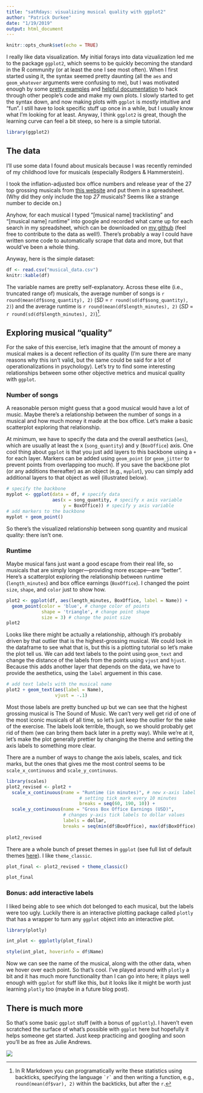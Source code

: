 ```yaml
---
title: "satRdays: visualizing musical quality with ggplot2"
author: "Patrick Durkee"
date: "1/19/2019"
output: html_document
---
```


```r
knitr::opts_chunk$set(echo = TRUE)
```

I really like data visualization. My initial forays into data vizualization led me to the package `ggplot2`, which seems to be quickly becoming the standard in the R community (or at least the one I see most often). When I first started using it, the syntax seemed pretty daunting (all the `aes` and `geom_whatever` arguments were confusing to me), but I was motivated enough by some [pretty examples](https://sakaluk.wordpress.com/2015/08/27/6-make-it-pretty-plotting-2-way-interactions-with-ggplot2/) and [helpful documentation](https://www.rstudio.com/wp-content/uploads/2015/03/ggplot2-cheatsheet.pdf) to hack through other people's code and make my own plots. I slowly started to get the syntax down, and now making plots with `ggplot` is *mostly* intuitive and "fun". I still have to look specific stuff up once in a while, but I usually know what I'm looking for at least. Anyway, I think `ggplot2` is great, though the learning curve can feel a bit steep, so here is a simple tutorial. 
```r

library(ggplot2)

```


## The data

I'll use some data I found about musicals because I was recently reminded of my childhood love for musicals (especially Rodgers & Hammerstein). 

I took the inflation-adjusted box office numbers and release year of the 27 top grossing musicals from [this website](http://www.playbill.com/article/the-27-highest-grossing-broadway-film-adaptations-of-all-time) and put them in a spreadsheet. (Why did they only include the top *27* musicals? Seems like a strange number to decide on.) 

Anyhow, for each musical I typed "[musical name] tracklisting" and "[musical name] runtime" into google and recorded what came up for each search in my spreadsheet, which can be downloaded on [my github](https://github.com/durkeepk/musicals) (feel free to contribute to the data as well!). There's probably a way I could have written some code to automatically scrape that data and more, but that would've been a whole thing.

Anyway, here is the simple dataset:

```r
df <- read.csv("musical_data.csv")
knitr::kable(df)
```

The variable names are pretty self-explanatory. Across these elite (i.e., truncated range of) musicals, the average number of songs is `r round(mean(df$song_quantity), 2)` (*SD* = `r round(sd(df$song_quantity), 2)`) and the average runtime is `r round(mean(df$length_minutes), 2)` (*SD* = `r round(sd(df$length_minutes), 2)`)[^1].

## Exploring musical "quality"

For the sake of this exercise, let's imagine that the amount of money a musical makes is a decent reflection of its quality (I'm sure there are many reasons why this isn't valid, but the same could be said for a lot of operationalizations in psychology). Let's try to find some interesting relationships between some other objective metrics and musical quality with `ggplot`.

### Number of songs 
A reasonable person might guess that a good musical would have a lot of music. Maybe there's a relationship between the number of songs in a musical and how much money it made at the box office. Let's make a basic scatterplot exploring that relationship.

At minimum, we have to specify the data and the overall aesthetics (`aes`), which are usually at least the x (`song_quantity`) and y (`BoxOffice`) axis. One cool thing about `ggplot` is that you just add layers to this backbone using a `+` for each layer. Markers can be added using `geom_point` (or `geom_jitter` to prevent points from overlapping too much). If you save the backbone plot (or any additions thereafter) as an object (e.g., `myplot`), you can simply add additional layers to that object as well (illustrated below).

```r
# specify the backbone
myplot <- ggplot(data = df, # specify data
                 aes(x = song_quantity, # specify x axis variable
                     y = BoxOffice)) # specify y axis variable
# add markers to the backbone
myplot + geom_point()

```

So there's the visualized relationship between song quantity and musical quality: there isn't one. 

### Runtime  
Maybe musical fans just want a good escape from their real life, so musicals that are simply longer---providing more escape---are "better". Here's a scatterplot exploring the relationship between runtime (`length_minutes`) and box office earnings (`BoxOffice`). I changed the point `size`, `shape`, and `color` just to show how.


```r

plot2 <- ggplot(df, aes(length_minutes, BoxOffice, label = Name)) +
  geom_point(color = 'blue', # change color of points
             shape = 'triangle', # change point shape
             size = 3) # change the point size 
plot2  

```

Looks like there might be actually a relationship, although it's probably driven by that outlier that is the highest-grossing musical. We could look in the dataframe to see what that is, but this is a plotting tutorial so let's make the plot tell us. We can add text labels to the point using `geom_text` and change the distance of the labels from the points using `vjust` and `hjust`. Because this adds another layer that depends on the data, we have to provide the aesthetics, using the `label` arguement in this case.

```r
# add text labels with the musical name
plot2 + geom_text(aes(label = Name), 
                  vjust = -.1) 

```

Most those labels are pretty bunched up but we can see that the highest grossing musical is The Sound of Music. We can't very well get rid of one of the most iconic musicals of all time, so let's just keep the outlier for the sake of the exercise. The labels look terrible, though, so we should probably get rid of them (we can bring them back later in a pretty way). While we're at it, let's make the plot generally prettier by changing the theme and setting the axis labels to something more clear.

There are a number of ways to change the axis labels, scales, and tick marks, but the ones that gives me the most control seems to be `scale_x_continuous` and `scale_y_continuous`.

```r
library(scales)
plot2_revised <- plot2 + 
  scale_x_continuous(name = "Runtime (in minutes)", # new x-axis label
                           # setting tick mark every 10 minutes
                           breaks = seq(60, 190, 10)) + 
  scale_y_continuous(name = "Gross Box Office Earnings (USD)",
                     # changes y-axis tick labels to dollar values
                     labels = dollar,
                     breaks = seq(min(df$BoxOffice), max(df$BoxOffice), 50000000))
  
plot2_revised
```

There are a whole bunch of preset themes in `ggplot` (see full list of default themes [here](https://ggplot2.tidyverse.org/reference/ggtheme.html)). I like `theme_classic`. 

```r

plot_final <- plot2_revised + theme_classic()

plot_final

```

### Bonus: add interactive labels

I liked being able to see which dot belonged to each musical, but the labels were too ugly. Luckily there is an interactive plotting package called `plotly` that has a wrapper to turn any `ggplot` object into an interactive plot.

```r

library(plotly)

int_plot <- ggplotly(plot_final)

style(int_plot, hoverinfo = df$Name)
```

Now we can see the name of the musical, along with the other data, when we hover over each point. So that's cool. I've played around with `plotly` a bit and it has much more functionality than I can go into here; it plays well enough with `ggplot` for stuff like this, but it looks like it might be worth just learning `plotly` too (maybe in a future blog post).

## There is much more

So that's some basic `ggplot` stuff (with a bonus of `ggplotly`). I haven't even scratched the surface of what's possible with `ggplot` here but hopefully it helps someone get started. Just keep practicing and googling and soon you'll be as free as Julie Andrews.

![](https://media.giphy.com/media/oqyKi6VA1du8M/giphy.gif)

[^1]: In R Markdown you can programatically write these statistics using backticks, specifying the language `` `r` `` and then writing a function, e.g., `` round(mean(df$var), 2) `` within the backticks, but after the `r`.